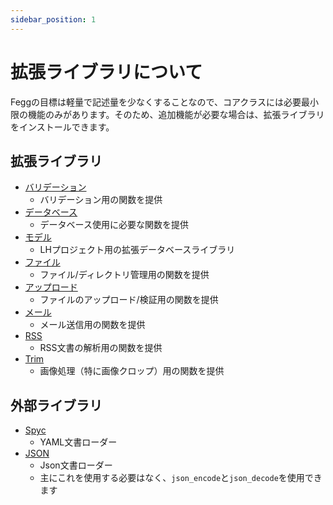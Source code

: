 ```yaml
---
sidebar_position: 1
---
```


# 拡張ライブラリについて

Feggの目標は軽量で記述量を少なくすることなので、コアクラスには必要最小限の機能のみがあります。そのため、追加機能が必要な場合は、拡張ライブラリをインストールできます。

## 拡張ライブラリ

- [バリデーション](/docs/fegg/library/validation)
  - バリデーション用の関数を提供
- [データベース](/docs/fegg/library/database)
  - データベース使用に必要な関数を提供
- [モデル](/docs/fegg/library/model)
  - LHプロジェクト用の拡張データベースライブラリ
- [ファイル](/docs/fegg/library/file)
  - ファイル/ディレクトリ管理用の関数を提供
- [アップロード](/docs/fegg/library/upload)
  - ファイルのアップロード/検証用の関数を提供
- [メール](/docs/fegg/library/mail)
  - メール送信用の関数を提供
- [RSS](/docs/fegg/library/rss)
  - RSS文書の解析用の関数を提供
- [Trim](/docs/fegg/library/trim)
  - 画像処理（特に画像クロップ）用の関数を提供

## 外部ライブラリ

- [Spyc](https://github.com/mustangostang/spyc)
  - YAML文書ローダー
- [JSON](https://github.com/pear/Services_JSON)
  - Json文書ローダー
  - 主にこれを使用する必要はなく、`json_encode`と`json_decode`を使用できます
